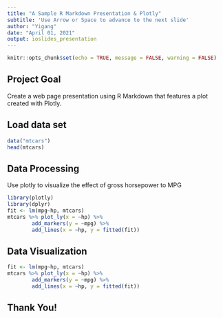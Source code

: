 ```yaml
---
title: "A Sample R Markdown Presentation & Plotly"
subtitle: 'Use Arrow or Space to advance to the next slide'
author: "Yigang"
date: "April 01, 2021"
output: ioslides_presentation
---
```


```r
knitr::opts_chunk$set(echo = TRUE, message = FALSE, warning = FALSE)
```

## Project Goal 

Create a web page presentation using R Markdown that features a plot created with Plotly.

## Load data set

```r
data("mtcars")
head(mtcars)
```

## Data Processing 

Use plotly to visualize the effect of gross horsepower to MPG

```r
library(plotly)
library(dplyr)
fit <- lm(mpg~hp, mtcars)
mtcars %>% plot_ly(x = ~hp) %>% 
        add_markers(y = ~mpg) %>% 
        add_lines(x = ~hp, y = fitted(fit))

```

## Data Visualization

```r
fit <- lm(mpg~hp, mtcars)
mtcars %>% plot_ly(x = ~hp) %>% 
        add_markers(y = ~mpg) %>% 
        add_lines(x = ~hp, y = fitted(fit))
```

## Thank You!


